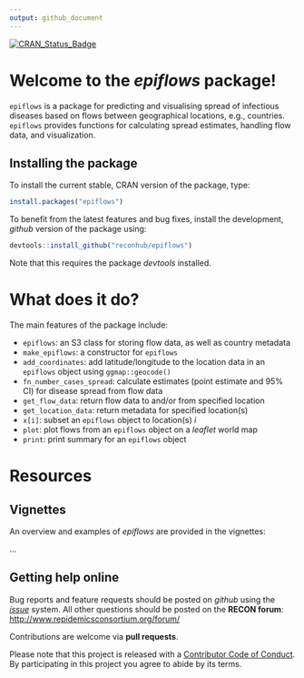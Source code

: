 ```yaml
---
output: github_document
---
```


[![CRAN_Status_Badge](http://www.r-pkg.org/badges/version/epiflows)](https://cran.r-project.org/package=epiflows)

# Welcome to the *epiflows* package!

`epiflows` is a package for predicting and visualising spread of infectious diseases based on flows between geographical locations, e.g., countries.
`epiflows` provides functions for calculating spread estimates, handling flow data, and visualization.

## Installing the package

To install the current stable, CRAN version of the package, type:
```r
install.packages("epiflows")
```

To benefit from the latest features and bug fixes, install the development, *github* version of the package using:
```r
devtools::install_github("reconhub/epiflows")
```

Note that this requires the package *devtools* installed.


# What does it do?

The main features of the package include:

* `epiflows`: an S3 class for storing flow data, as well as country metadata
* `make_epiflows`: a constructor for `epiflows`
* `add_coordinates`: add latitude/longitude to the location data in an `epiflows` object using `ggmap::geocode()`
* `fn_number_cases_spread`: calculate estimates (point estimate and 95% CI) for disease spread from flow data
* `get_flow_data`: return flow data to and/or from specified location
* `get_location_data`: return metadata for specified location(s)
* `x[i]`: subset an `epiflows` object to location(s) *i*
* `plot`: plot flows from an `epiflows` object on a *leaflet* world map
* `print`: print summary for an `epiflows` object

# Resources

## Vignettes

An overview and examples of *epiflows* are provided in the vignettes:

...

## Getting help online

Bug reports and feature requests should be posted on *github* using the [*issue*](http://github.com/reconhub/epiflows/issues) system. All other questions should be posted on the **RECON forum**: <br>
[http://www.repidemicsconsortium.org/forum/](http://www.repidemicsconsortium.org/forum/)

Contributions are welcome via **pull requests**.

Please note that this project is released with a [Contributor Code of Conduct](CONDUCT.md). By participating in this project you agree to abide by its terms.


